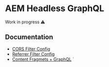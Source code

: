 # AEM Headless GraphQL

<div class="alert alert--warning" role="alert">
    Work in progress ⚠️
</div>

## Documentation

- [CORS Filter Config](https://experienceleague.adobe.com/docs/experience-manager-cloud-service/content/headless/deployment/cross-origin-resource-sharing.html)
- [Referrer Filter Config](https://experienceleague.adobe.com/docs/experience-manager-cloud-service/content/headless/deployment/referrer-filter.html)
- [Content Fragmets + GraphQL](https://experienceleague.adobe.com/docs/experience-manager-cloud-service/content/headless/graphql-api/content-fragments.html)
`
